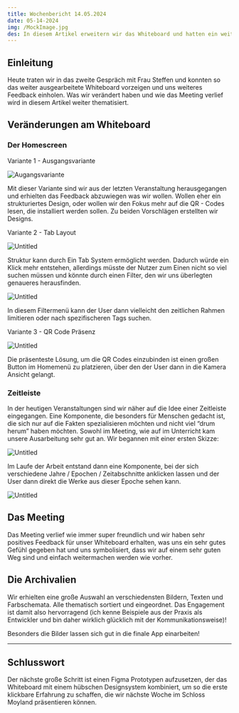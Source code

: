 ```yaml
---
title: Wochenbericht 14.05.2024
date: 05-14-2024
img: /MockImage.jpg
des: In diesem Artikel erweitern wir das Whiteboard und hatten ein weiteres Meeting mit Frau Steffen.
---
```


## Einleitung

Heute traten wir in das zweite Gespräch mit Frau Steffen und konnten so das weiter ausgearbeitete Whiteboard vorzeigen und uns weiteres Feedback einholen. Was wir verändert haben und wie das Meeting verlief wird in diesem Artikel weiter thematisiert.

## Veränderungen am Whiteboard

### Der Homescreen

Variante 1 - Ausgangsvariante

![Augangsvariante](/articlecontents/wb-14-05-24/Untitled.png)

Mit dieser Variante sind wir aus der letzten Veranstaltung herausgegangen und erhielten das Feedback abzuwiegen was wir wollen. Wollen eher ein strukturiertes Design, oder wollen wir den Fokus mehr auf die QR - Codes lesen, die installiert werden sollen. Zu beiden Vorschlägen erstellten wir Designs.

Variante 2 - Tab Layout

![Untitled](/articlecontents/wb-14-05-24/Untitled1.png)

Struktur kann durch Ein Tab System ermöglicht werden. Dadurch würde ein Klick mehr entstehen, allerdings müsste der Nutzer zum Einen nicht so viel suchen müssen und könnte durch einen Filter, den wir uns überlegten genaueres herausfinden.

![Untitled](/articlecontents/wb-14-05-24/Untitled2.png)

In diesem Filtermenü kann der User dann vielleicht den zeitlichen Rahmen limitieren oder nach spezifischeren Tags suchen. 

Variante 3 - QR Code Präsenz

![Untitled](/articlecontents/wb-14-05-24/Untitled3.png)

Die präsenteste Lösung, um die QR Codes einzubinden ist einen großen Button im Homemenü zu platzieren, über den der User dann in die Kamera Ansicht gelangt.

### Zeitleiste

In der heutigen Veranstaltungen sind wir näher auf die Idee einer Zeitleiste eingegangen. Eine Komponente, die besonders für Menschen gedacht ist, die sich nur auf die Fakten spezialisieren möchten und nicht viel “drum herum” haben möchten. Sowohl im Meeting, wie auf im Unterricht kam unsere Ausarbeitung sehr gut an. Wir begannen mit einer ersten Skizze:

![Untitled](/articlecontents/wb-14-05-24/Untitled4.png)

Im Laufe der Arbeit entstand dann eine Komponente, bei der sich verschiedene Jahre / Epochen / Zeitabschnitte anklicken lassen und der User dann direkt die Werke aus dieser Epoche sehen kann.

![Untitled](/articlecontents/wb-14-05-24/Untitled4.png)

## Das Meeting

Das Meeting verlief wie immer super freundlich und wir haben sehr positives Feedback für unser Whiteboard erhalten, was uns ein sehr gutes Gefühl gegeben hat und uns symbolisiert, dass wir auf einem sehr guten Weg sind und einfach weitermachen werden wie vorher. 

## Die Archivalien

Wir erhielten eine große Auswahl an verschiedensten Bildern, Texten und Farbschemata. Alle thematisch sortiert und eingeordnet. Das Engagement ist damit also hervorragend (ich kenne Beispiele aus der Praxis als Entwickler und bin daher wirklich glücklich mit der Kommunikationsweise)!

Besonders die Bilder lassen sich gut in die finale App einarbeiten!

---

## Schlusswort

Der nächste große Schritt ist einen Figma Prototypen aufzusetzen, der das Whiteboard mit einem hübschen Designsystem kombiniert, um so die erste klickbare Erfahrung zu schaffen, die wir nächste Woche im Schloss Moyland präsentieren können.
